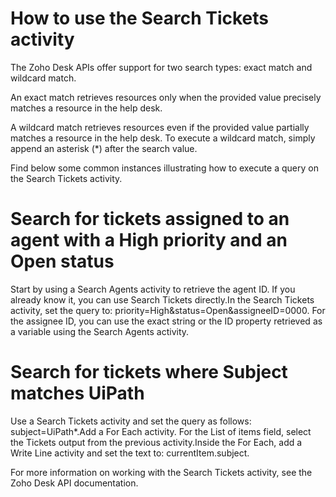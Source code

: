 ﻿# How to use the Search Tickets activity 

The Zoho Desk APIs offer support for two search types: exact match and wildcard match.

An exact match retrieves resources only when the provided value precisely matches a resource in the help desk.

A wildcard match retrieves resources even if the provided value partially matches a resource in the help desk. To execute a wildcard match, simply append an asterisk (*) after the search value.

Find below some common instances illustrating how to execute a query on the Search Tickets activity.

# Search for tickets assigned to an agent with a High priority and an Open status

Start by using a Search Agents activity to retrieve the agent ID. If you already know it, you can use  Search Tickets directly.In the  Search Tickets activity, set the query to: priority=High&status=Open&assigneeID=0000. For the assignee ID, you can use the exact string or the ID property retrieved as a variable using the Search Agents activity.

# Search for tickets where Subject matches UiPath

Use a  Search Tickets activity and set the query as follows: subject=UiPath*.Add a For Each activity. For the List of items field, select the Tickets output from the previous activity.Inside the For Each, add a Write Line activity and set the text to: currentItem.subject.

For more information on working with the Search Tickets activity, see the Zoho Desk API documentation.
